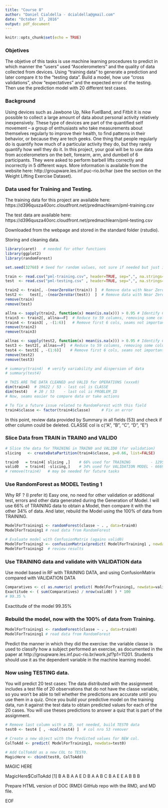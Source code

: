 ```yaml
---
title: "Course 8"
author: "Daniel Cialdella - dcialdella@gmail.com"
date: "October 17, 2016"
output: pdf_document
---
```


```r
knitr::opts_chunk$set(echo = TRUE)
```

### Objetives
The objetive of this tasks is use machine learning procedures to predict in which manner the "users" used "Ascelerometers" and the quality of data collected from devices.
Using "training data" to generate a prediction and later compare it to the "testing data".
Build a model, how use "cross validations", show "expectatives" and the expected error of the testing.
Then use the prediction model with 20 different test cases.


### Background

Using devices such as Jawbone Up, Nike FuelBand, and Fitbit it is now possible to collect a large amount of data about personal activity relatively inexpensively. These type of devices are part of the quantified self movement – a group of enthusiasts who take measurements about themselves regularly to improve their health, to find patterns in their behavior, or because they are tech geeks. One thing that people regularly do is quantify how much of a particular activity they do, but they rarely quantify how well they do it. In this project, your goal will be to use data from accelerometers on the belt, forearm, arm, and dumbell of 6 participants. They were asked to perform barbell lifts correctly and incorrectly in 5 different ways. More information is available from the website here: http://groupware.les.inf.puc-rio.br/har (see the section on the Weight Lifting Exercise Dataset).


### Data used for Training and Testing.
The training data for this project are available here:
https://d396qusza40orc.cloudfront.net/predmachlearn/pml-training.csv

The test data are available here:
https://d396qusza40orc.cloudfront.net/predmachlearn/pml-testing.csv

Downloaded from the webpage and stored in the standard folder (rstudio).

Storing and cleaning data.

```r
library(caret)   # needed for other functions
library(ggplot2)
library(randomForest)

set.seed(32768) # Seed for random values, not sure if needed but just in case

train <- read.csv("pml-training.csv", header=TRUE, sep=",", na.strings=c("NA","")) # Read Data from DISK files- TRAIN 19622
test  <- read.csv("pml-testing.csv" , header=TRUE, sep=",", na.strings=c("NA","")) # Read Data from DISK files- TEST     20

train2 <- train[, -(nearZeroVar(train)) ]  # Remove data with Near Zero variability
test2 <-   test[, -(nearZeroVar(test))  ]  # Remove data with Near Zero variability
remove(train)
remove(test)

allna <- sapply(train2, function(x) mean(is.na(x))) > 0.95 # Identify Columns where MEANs are > 0.95
train3 <- train2[, allna==F]  # Reduce to 59 columns, removing some columns where NA is > 95%
train4 <- train3[ , -(1:6)]   # Remove first 6 cols, seams not important data
remove(train2)
remove(train3)

allnas <- sapply(test2, function(x) mean(is.na(x))) > 0.95 # Identify Columns where MEANs are > 0.95
test3 <- test2[, allnas==F]  # Reduce to 59 columns, removing some columns where NA is > 95%
test4 <- test3[ , -(1:6)]    # Remove first 6 cols, seams not important data
remove(test2)
remove(test3)

# summary(train4)  # verify variability and dispersion of data
# summary(test4)

# THIS ARE THE DATA CLEANED and VALID for OPERATIONS (xxxx0)
dim(train4)  # 19622 / 53 - last col is CLASSE
dim(test4)   # 20 / 53    - last col is PROBLEM_ID
# Now, seams easier to compare data or take actions

# To fix a future issue related to RandomForest with this field
train4$classe <- factor(train4$classe)     # Fix an error
```

In this point, review data provided by Summary in all fields (53) and check if other column could be deleted.
CLASSE col is c("A", "B", "C", "D", "E")


### Slice Data from TRAIN in TRAIN0 and VALID0
```r

# Slice the data for TRAINING in TRAIN0 and VALID0 (for validation)
slicing   <- createDataPartition(train4$classe, p=0.66, list=FALSE)

train0   = train4[ slicing ,]    # 66% used for TRAINING         - 12953
valid0   = train4[ -slicing,]    # 34% used for VALIDATION MODEL - 6669
# remove(train4)   # may be needed for future tasks

```

### Use RandomForest as MODEL Testing 1
Why RF ? (I prefer it) Easy one, no need for other validation or additional test, errors and other data generated during the Generation of Model.
I will use 66% of TRAINING data to obtain a Model, then compare it with the other 34% of data.
And later, rebuild the Model using the 100% of data from TRAINING.

```r
ModelForTraining1 <- randomForest(classe ~ . , data=train0)
ModelForTraining1 # read data from RandomForest

# Evaluate model with ConfusionMatrix (agains valid0)
ModelForTraining2 <- confusionMatrix(predict( ModelForTraining1 , newdata=valid0[,-ncol(valid0)]),valid0$classe)
ModelForTraining2  # review results
```

### Use TRAINING data and validate with VALIDATION data
Use model based in RF with TRAINING DATA, and using ConfusionMatrix compared with VALIDATION DATA
```r
Comparatives <- c( as.numeric( predict( ModelForTraining1, newdata=valid0[,-ncol(valid0)])==valid0$classe))
Exactitude <- ( sum(Comparatives) / nrow(valid0) ) * 100
# 99.35 %
```
Exactitude of the model 99.35% 


### Rebuild the model, now with the 100% of data from Training.
```r
ModelForTraining1 <- randomForest(classe ~ . , data=train0)
ModelForTraining1 # read data from RandomForest
```

Predict the manner in which they did the exercise: the variable classe is used to classify how a subject performed an exercise, as documented in the paper at http://groupware.les.inf.puc-rio.br/work.jsf?p1=11201. Students should use it as the dependent variable in the machine learning model. 

### Now using TESTING data.
You will predict 20 test cases: The data distributed with the assignment includes a test file of 20 observations that do not have the classe variable, so you won't be able to tell whether the predictions are accurate until you use them in a quiz. Once you build your predictive model on the training data, run it against the test data to obtain predicted values for each of the 20 cases. You will use theses predictions to answer a quiz that is part of the assignment. 
```r
# Remove last column with a ID, not needed, build TEST0 data
test0 <- test4 [ , -ncol(test4) ]  # col nro 53 remover

# Create a new object with the Predicted values for NEW col.
ColToAdd <- predict( ModelForTraining1, newdata=test0)

# Add ColToAdd as a new COL to TEST0.
MagicHere <- cbind(test0, ColToAdd)

```

MAGIC HERE

MagicHere$ColToAdd
 [1] B A B A A E D B A A B C B A E E A B B B
 


Prepare HTML version of DOC (RMD)
GitHub repo with the RMD, and MD file.

EOF